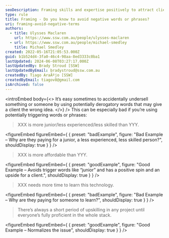 ```yaml
---
seoDescription: Framing skills and expertise positively to attract clients seeking high-quality services.
type: rule
title: Framing - Do you know to avoid negative words or phrases?
uri: framing-avoid-negative-terms
authors:
  - title: Ulysses Maclaren
    url: https://www.ssw.com.au/people/ulysses-maclaren
  - url: https://www.ssw.com.au/people/michael-smedley
    title: Michael Smedley
created: 2022-05-16T21:05:53.000Z
guid: b1b524d4-3fa0-46c4-98aa-8ed3333c0ba1
lastUpdated: 2024-06-08T03:27:17.000Z
lastUpdatedBy: Brady Stroud [SSW]
lastUpdatedByEmail: bradystroud@ssw.com.au
createdBy: Tiago AraÃºjo [SSW]
createdByEmail: tiagov8@gmail.com
isArchived: false
---
```


<introEmbed
  body={<>
It’s easy sometimes to accidentally undersell something or someone by using potentially derogatory words that may give a client the wrong idea.
  </>}
/>
This can be especially bad if you’re using potentially triggering words or phrases:

> XXX is more junior/less experienced/less skilled than YYY.

<figureEmbed figureEmbed={ {
  preset: "badExample",
  figure: "Bad Example – Why are they paying for a junior, a less experienced, less skilled person?",
  shouldDisplay: true
} } />


> XXX is more affordable than YYY.

<figureEmbed figureEmbed={ {
  preset: "goodExample",
  figure: "Good Example – Avoids trigger words like “junior” and has a positive spin and an upside for a client.",
  shouldDisplay: true
} } />


> XXX needs more time to learn this technology.

<figureEmbed figureEmbed={ {
  preset: "badExample",
  figure: "Bad Example – Why are they paying for someone to learn?",
  shouldDisplay: true
} } />


> There’s always a short period of upskilling in any project until everyone’s fully proficient in the whole stack.

<figureEmbed figureEmbed={ {
  preset: "goodExample",
  figure: "Good Example – Normalizes the issue",
  shouldDisplay: true
} } />
